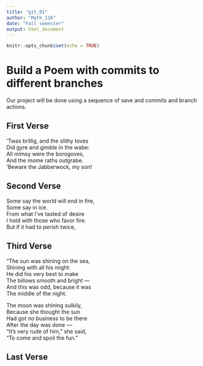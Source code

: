 ---
title: "git_01"
author: "Math_116"
date: "Fall semester"
output: html_document
---

```{r setup, include=FALSE}
knitr::opts_chunk$set(echo = TRUE)
```
# Build a Poem with commits to different branches
Our project will be done using a sequence of save and commits and branch actions.
<!-- Do not modify or change any text in "!--" bracketed areas such as this --- these are instructions to
you, if you change any of this the git program will notice it and compromise your git merging strategy !-->

## First Verse 
<!--Put the first five lines of a poem by Lewis Carrol in this section!-->

'Twas brillig, and the slithy toves   
Did gyre and gimble in the wabe:   
All mimsy were the borogoves,   
And the mome raths outgrabe.   
'Beware the Jabberwock, my son!   

## Second Verse
<!--Put the first five lines of a poem by Robert Frost here!-->
Some say the world will end in fire,   
Some say in ice.    
From what I've tasted of desire   
I hold with those who favor fire.   
But if it had to perish twice,   

## Third Verse
<!--Put the first two verses of The Walrus and the Carpenter here!-->
"The sun was shining on the sea,    
      Shining with all his might:     
He did his very best to make     
      The billows smooth and bright —     
And this was odd, because it was    
      The middle of the night.    

The moon was shining sulkily,    
      Because she thought the sun    
Had got no business to be there    
      After the day was done —    
"It's very rude of him," she said,    
      "To come and spoil the fun."    
      
## Last Verse
<!--Put a short poem of your choice 8-20 lines,here!-->
